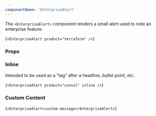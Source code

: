 ```yaml
---
componentName: 'EnterpriseAlert'
---
```


The `<EnterpriseAlert>` component renders a small alert used to note an enterprise feature.

<LiveComponent>{`<EnterpriseAlert product="terraform" />`}</LiveComponent>

<UsageDetails packageName="@hashicorp/react-enterprise-alert" />

### Props

<PropsTable props={componentProps} />

### Inline

Intended to be used as a "tag" after a headline, bullet point, etc.

<LiveComponent>{`<EnterpriseAlert product="consul" inline />`}</LiveComponent>

### Custom Content

<LiveComponent>{`<EnterpriseAlert>custom message</EnterpriseAlert>`}</LiveComponent>
